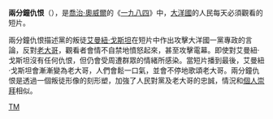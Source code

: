 {{Unreferenced |time=2011-02-21T08:36:59+00:00 }}
'''兩分鐘仇恨'''（{{lang-en|Two Minutes Hate}}），是[[喬治·奧威爾|喬治·奧威爾]]的《[[一九八四|一九八四]]》中，[[大洋國|大洋國]]的人民每天必須觀看的短片。

兩分鐘仇恨描述黨的叛徒[[艾曼紐·戈斯坦|艾曼紐·戈斯坦]]在短片中作出攻擊大洋國一黨專政的言論，反對[[老大哥_(一九八四)|老大哥]]，觀看者會情不自禁地憤怒起來，甚至攻擊電幕。即使對艾曼紐·戈斯坦沒有任何仇恨，但仍會受周遭群眾的情緒所感染。當短片播到最後，艾曼紐·戈斯坦會漸漸變為老大哥，人們會鬆一口氣，並會不停地歌頌老大哥。兩分鐘仇恨是透過一個叛徒形像的刻形塑，加強了人民對黨及老大哥的忠誠，情況和[[個人崇拜|個人崇拜]]相似。

{{一九八四}}

[[Category:一九八四|TM]]
